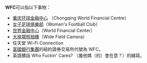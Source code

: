 '''WFC'''可以指以下事物：
* [[重庆环球金融中心|重庆环球金融中心]] （Chongqing World Financial Centre）
* [[女子足球俱樂部|女子足球俱樂部]]（Women's Football Club）
* [[世界金融中心|世界金融中心]]（World Financial Center）
* [[大視場照相機|大視場照相機]]（Wide Field Camera）
* 任天堂 Wi-Fi Connection
* [[富國銀行集團|富國銀行集團]]的紐約證券交易所代號為 WFC。
* 英語髒話 Who Fuckin' Cares? （誰他媽（的）會在意？）的縮寫。

{{Disambig|Cat=三字拉丁字母缩写消歧义}}